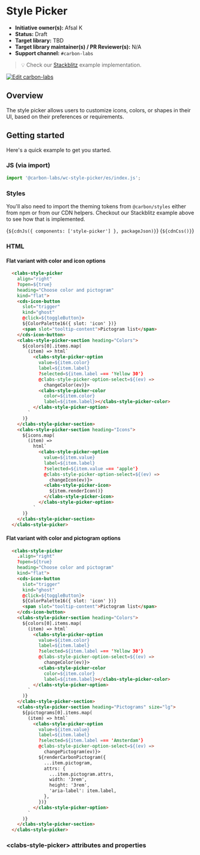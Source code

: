 
<Meta of={StylePickerFlatStories} />

# Style Picker

- **Initiative owner(s):** Afsal K
- **Status:** Draft
- **Target library:** TBD
- **Target library maintainer(s) / PR Reviewer(s):** N/A
- **Support channel:** `#carbon-labs`

> 💡 Check our
> [Stackblitz](https://stackblitz.com/github/carbon-design-system/carbon-labs/tree/main/examples/web-components/style-picker)
> example implementation.

[![Edit carbon-labs](https://developer.stackblitz.com/img/open_in_stackblitz.svg)](https://stackblitz.com/github/carbon-design-system/carbon-labs/tree/main/examples/web-components/style-picker)

## Overview

The style picker allows users to customize icons, colors, or shapes in their UI, based on their preferences or requirements.

## Getting started

Here's a quick example to get you started.

### JS (via import)

```javascript
import '@carbon-labs/wc-style-picker/es/index.js';
```

### Styles

You'll also need to import the theming tokens from `@carbon/styles` either from
npm or from our CDN helpers. Checkout our Stackblitz example above to see how
that is implemented.

<Markdown>{`${cdnJs({ components: ['style-picker'] }, packageJson)}`}</Markdown>
<Markdown>{`${cdnCss()}`}</Markdown>

### HTML

#### Flat variant with color and icon options

```html
  <clabs-style-picker
    align="right"
    ?open=${true}
    heading="Choose color and pictogram"
    kind="flat">
    <cds-icon-button
      slot="trigger"
      kind="ghost"
      @click=${toggleButton}>
      ${ColorPalette16({ slot: 'icon' })}
      <span slot="tooltip-content">Pictogram list</span>
    </cds-icon-button>
    <clabs-style-picker-section heading="Colors">
      ${colors[0].items.map(
        (item) => html`
          <clabs-style-picker-option
            value=${item.color}
            label=${item.label}
            ?selected=${item.label === 'Yellow 30'}
            @clabs-style-picker-option-select=${(ev) =>
              changeColor(ev)}>
            <clabs-style-picker-color
              color=${item.color}
              label=${item.label}></clabs-style-picker-color>
          </clabs-style-picker-option>
        `
      )}
    </clabs-style-picker-section>
    <clabs-style-picker-section heading="Icons">
      ${icons.map(
        (item) =>
          html`
            <clabs-style-picker-option
              value=${item.value}
              label=${item.label}
              ?selected=${item.value === 'apple'}
              @clabs-style-picker-option-select=${(ev) =>
                changeIcon(ev)}>
              <clabs-style-picker-icon>
                ${item.renderIcon()}
              </clabs-style-picker-icon>
            </clabs-style-picker-option>
          `
      )}
    </clabs-style-picker-section>
  </clabs-style-picker>
```

#### Flat variant with color and pictogram options

```html
  <clabs-style-picker
    .align="right"
    ?open=${true}
    heading="Choose color and pictogram"
    kind="flat">
    <cds-icon-button
      slot="trigger"
      kind="ghost"
      @click=${toggleButton}>
      ${ColorPalette16({ slot: 'icon' })}
      <span slot="tooltip-content">Pictogram list</span>
    </cds-icon-button>
    <clabs-style-picker-section heading="Colors">
      ${colors[0].items.map(
        (item) => html`
          <clabs-style-picker-option
            value=${item.color}
            label=${item.label}
            ?selected=${item.label === 'Yellow 30'}
            @clabs-style-picker-option-select=${(ev) =>
              changeColor(ev)}>
            <clabs-style-picker-color
              color=${item.color}
              label=${item.label}></clabs-style-picker-color>
          </clabs-style-picker-option>
        `
      )}
    </clabs-style-picker-section>
    <clabs-style-picker-section heading="Pictograms" size="lg">
      ${pictograms[0].items.map(
        (item) => html`
          <clabs-style-picker-option
            value=${item.value}
            label=${item.label}
            ?selected=${item.label === 'Amsterdam'}
            @clabs-style-picker-option-select=${(ev) =>
              changePictogram(ev)}>
            ${renderCarbonPictogram({
              ...item.pictogram,
              attrs: {
                ...item.pictogram.attrs,
                width: '3rem',
                height: '3rem',
                'aria-label': item.label,
              },
            })}
          </clabs-style-picker-option>
        `
      )}
    </clabs-style-picker-section>
  </clabs-style-picker>
```

### &lt;clabs-style-picker&gt; attributes and properties

<ArgTypes of="clabs-style-picker" />
